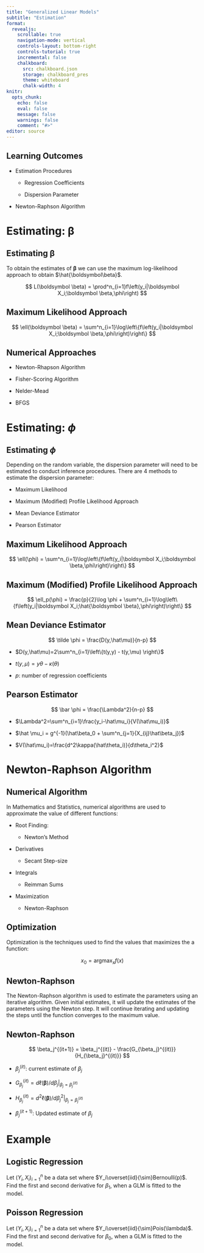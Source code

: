 ```yaml
---
title: "Generalized Linear Models"
subtitle: "Estimation"
format:
  revealjs:
    scrollable: true
    navigation-mode: vertical
    controls-layout: bottom-right
    controls-tutorial: true
    incremental: false 
    chalkboard:
      src: chalkboard.json
      storage: chalkboard_pres
      theme: whiteboard
      chalk-width: 4
knitr:
  opts_chunk: 
    echo: false
    eval: false
    message: false
    warnings: false
    comment: "#>" 
editor: source
---
```


## Learning Outcomes

-   Estimation Procedures

    -   Regression Coefficients

    -   Dispersion Parameter

-   Newton-Raphson Algorithm

# Estimating: $\boldsymbol \beta$

## Estimating $\boldsymbol\beta$

To obtain the estimates of $\boldsymbol \beta$ we can use the maximum log-likelihood approach to obtain $\hat{\boldsymbol\beta}$.

$$
L(\boldsymbol \beta) =  \prod^n_{i=1}f\left(y_i|\boldsymbol X_i;\boldsymbol \beta,\phi\right)
$$

## Maximum Likelihood Approach

$$
\ell(\boldsymbol \beta) =  \sum^n_{i=1}\log\left\{f\left(y_i|\boldsymbol X_i;\boldsymbol \beta,\phi\right)\right\}
$$

## Numerical Approaches

-   Newton-Rhapson Algorithm

-   Fisher-Scoring Algorithm

-   Nelder-Mead

-   BFGS

# Estimating: $\phi$

## Estimating $\phi$

Depending on the random variable, the dispersion parameter will need to be estimated to conduct inference procedures. There are 4 methods to estimate the dispersion parameter:

-   Maximum Likelihood

-   Maximum (Modified) Profile Likelihood Approach

-   Mean Deviance Estimator

-   Pearson Estimator

## Maximum Likelihood Approach

$$
\ell(\phi) =  \sum^n_{i=1}\log\left\{f\left(y_i|\boldsymbol X_i;\boldsymbol \beta,\phi\right)\right\}
$$

## Maximum (Modified) Profile Likelihood Approach

$$
\ell_p(\phi) = \frac{p}{2}\log \phi + \sum^n_{i=1}\log\left\{f\left(y_i|\boldsymbol X_i;\hat{\boldsymbol \beta},\phi\right)\right\}
$$

## Mean Deviance Estimator

$$
\tilde \phi = \frac{D(y,\hat\mu)}{n-p}
$$

-   $D(y,\hat\mu)=2\sum^n_{i=1}\left\{t(y,y) - t(y,\mu) \right\}$

-   $t(y,\mu)=y\theta-\kappa(\theta)$

-   $p$: number of regression coefficients

## Pearson Estimator

$$
\bar \phi = \frac{\Lambda^2}{n-p}
$$

-   $\Lambda^2=\sum^n_{i=1}\frac{y_i-\hat\mu_i}{V(\hat\mu_i)}$

-   $\hat \mu_i = g^{-1}(\hat\beta_0 + \sum^n_{j=1}{X_{ij}\hat\beta_j})$

-   $V(\hat\mu_i)=\frac{d^2\kappa(\hat\theta_i)}{d\theta_i^2}$

# Newton-Raphson Algorithm

## Numerical Algorithm

In Mathematics and Statistics, numerical algorithms are used to approximate the value of different functions:

-   Root Finding:

    -   Newton's Method

-   Derivatives

    -   Secant Step-size

-   Integrals

    -   Reimman Sums

-   Maximization

    -   Newton-Raphson

## Optimization

Optimization is the techniques used to find the values that maximizes the a function:

$$
x_0 = \mathrm{argmax}_{x}f(x)
$$

## Newton-Raphson

The Newton-Raphson algorithm is used to estimate the parameters using an iterative algorithm. Given initial estimates, it will update the estimates of the parameters using the Newton step. It will continue iterating and updating the steps until the function converges to the maximum value.

## Newton-Raphson

$$
\beta_j^{(it+1)} = \beta_j^{(it)} - \frac{G_{\beta_j}^{(it)}}{H_{\beta_j}^{(it)}}
$$

-   $\beta_j^{(it)}$: current estimate of $\beta_j$

-   $G_{\beta_j}^{(it)}=d\ell(\boldsymbol \beta)/d\beta_j|_{\beta_j=\beta_j^{(it)}}$

-   $H_{\beta_j}^{(it)}=d^2\ell(\boldsymbol \beta)/d\beta_j^2|_{\beta_j=\beta_j^{(it)}}$

-   $\beta_j^{(it+1)}$: Updated estimate of $\beta_j$

# Example

## Logistic Regression

Let $(Y_i,X_i)_{i=1}^n$ be a data set where $Y_i\overset{iid}{\sim}Bernoulli(p)$. Find the first and second derivative for $\beta_1$, when a GLM is fitted to the model.

## Poisson Regression

Let $(Y_i,X_i)_{i=1}^n$ be a data set where $Y_i\overset{iid}{\sim}Pois(\lambda)$. Find the first and second derivative for $\beta_0$, when a GLM is fitted to the model.